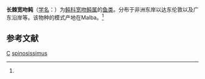 {{Speciesbox
| taxon = Amblyrhynchotes spinosissimus
| binomial_authority = (Regan, 1908)<ref name='id8823'>{{cite web| url =http://www.bioinfo.cn/db05/BjdwSpecies.php?action=view&id=8823| title =长棘宽吻鲀| work =《中国动物物种编目数据库》| publisher =中国科学院微生物研究所| author =中国科学院动物研究所| accessdate =2009-04-16| deadurl =yes| archiveurl =https://web.archive.org/web/20160305054743/http://www.bioinfo.cn/db05/BjdwSpecies.php?action=view&id=8823| archivedate =2016-03-05}}</ref>
}}

'''长棘宽吻鲀'''（[[学名|学名]]：{{lang|la|''Amblyrhynchotes spinosissimus''}}）为[[鲀科|鲀科]][[宽吻鲀属|宽吻鲀属]]的[[鱼类|鱼类]]。分布于非洲东岸以达东伦敦以及广东沿岸等。该物种的模式产地在Malba。<ref name='id8823'/>

== 参考文献 ==
{{reflist}}

{{鲀形目小作品}}

{{taxonbar}}
[[Category:_1908年描述的鱼类|C]]
[[Category:宽吻鲀属|spinosissimus]]